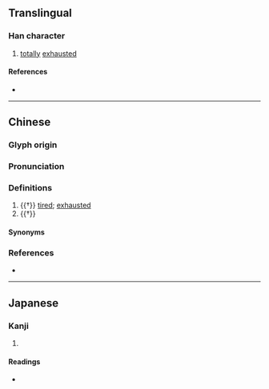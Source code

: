 {{character info/new}}
==Translingual==

===Han character===
{{Han char|rn=65|rad=支|as=02|sn=6|four=|canj=JEKS|ids=⿺支力}}

# [[totally]] [[exhausted]]

====References====
* {{Han ref|kx=0467.050|dkj=02308|hdz=10367.030|uh=6530|ud=25904}}

----

==Chinese==
{{zh-forms|alt=癐,㩻}}
{{zh-wp|yue}}

===Glyph origin===
{{Han etym}}
{{Han compound|支|t1=leg|力|t2=strenght|c1=s|c2=s}}

===Pronunciation===
{{zh-pron
|m=guì
|c=gui6
|cat=a
}}

===Definitions===
{{zh-hanzi}}

# {{†}} {{lb|zh|Cantonese}} [[tired]]; [[exhausted]]
# {{†}} {{zh-alt-form|㩻|[[thin]] and [[weak]]}}

====Synonyms====
{{zh-dial|累}}

===References===
* {{R:twedu|C04544}}

----

==Japanese==

===Kanji===
{{ja-kanji|grade=|rs=支02}}

# {{defn|lang=ja|sort=支02}}

====Readings====
* {{ja-readings|on=[[き]] (ki)|kun=[[つかれきる]] (tsukarekiru)}}
